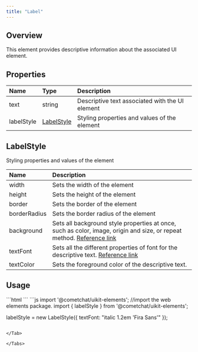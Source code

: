 ```yaml
---
title: "Label"
---
```


## Overview

This element provides descriptive information about the associated UI element.

## Properties

| Name       | Type                                                | Description                                     |
| :---------- | :--------------------------------------------------- | :----------------------------------------------- |
| text       | string                                              | Descriptive text associated with the UI element |
| labelStyle | [LabelStyle](/ui-kit/angular/label#labelstyle) | Styling properties and values of the element    |

## LabelStyle

Styling properties and values of the element

| Name         | Description                                                                                                                                                                          |
| :------------ | :------------------------------------------------------------------------------------------------------------------------------------------------------------------------------------ |
| width        | Sets the width of the element                                                                                                                                                        |
| height       | Sets the height of the element                                                                                                                                                       |
| border       | Sets the border of the element                                                                                                                                                       |
| borderRadius | Sets the border radius of the element                                                                                                                                                |
| background   | Sets all background style properties at once, such as color, image, origin and size, or repeat method. [Reference link](https://developer.mozilla.org/en-US/docs/Web/CSS/background) |
| textFont     | Sets all the different properties of font for the descriptive text. [Reference link](https://developer.mozilla.org/en-US/docs/Web/CSS/font)                                          |
| textColor    | Sets the foreground color of the descriptive text.                                                                                                                                   |

## Usage

<Tabs>
<Tab title="HTML">
```html
<!--make use of the element; pass a custom style-->
<cometchat-label
[text]="'Hello World!'"
[labelStyle]="labelStyle"
></cometchat-label>
```

</Tab>

<Tab title="JavaScript">
```js
import '@cometchat/uikit-elements'; //import the web elements package.
import { labelStyle } from '@cometchat/uikit-elements';

labelStyle = new LabelStyle({
  textFont: "italic 1.2em 'Fira Sans'"
});
```

</Tab>

</Tabs>
